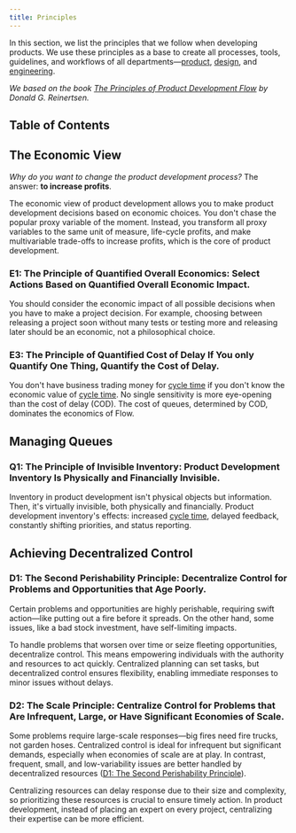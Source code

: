 ```yaml
---
title: Principles
---
```



In this section, we list the principles that we follow when developing products. We use these principles as a base to create all processes, tools, guidelines, and workflows of all departments—[product](/docs/product), [design](/docs/engineering), and [engineering](/docs/engineering).

_We based on the book [The Principles of Product Development Flow](https://www.amazon.com/Principles-Product-Development-Flow-Generation-ebook/dp/B00K7OWG7O) by Donald G. Reinertsen._

## Table of Contents

<TOCInline toc={toc} />

## The Economic View

_Why do you want to change the product development process?_ The answer: **to increase profits**.

The economic view of product development allows you to make product development decisions based on economic choices. You don't chase the popular proxy variable of the moment. Instead, you transform all proxy variables to the same unit of measure, life-cycle profits, and make multivariable trade-offs to increase profits, which is the core of product development.

### E1: The Principle of Quantified Overall Economics: Select Actions Based on Quantified Overall Economic Impact.

You should consider the economic impact of all possible decisions when you have to make a project decision. For example, choosing between releasing a project soon without many tests or testing more and releasing later should be an economic, not a philosophical choice.

### E3: The Principle of Quantified Cost of Delay If You only Quantify One Thing, Quantify the Cost of Delay.

You don't have business trading money for [cycle time](/docs/product/product-development/definitions#cycle-time) if you don't know the economic value of [cycle time](/docs/product/product-development/definitions#cycle-time). No single sensitivity is more eye-opening than the cost of delay (COD). The cost of queues, determined by COD, dominates the economics of Flow.

## Managing Queues

### Q1: The Principle of Invisible Inventory: Product Development Inventory Is Physically and Financially Invisible.

Inventory in product development isn't physical objects but information. Then, it's virtually invisible, both physically and financially. Product development inventory's effects: increased [cycle time](/docs/product/product-development/definitions#cycle-time), delayed feedback, constantly shifting priorities, and status reporting.

## Achieving Decentralized Control

### D1: The Second Perishability Principle: Decentralize Control for Problems and Opportunities that Age Poorly.

Certain problems and opportunities are highly perishable, requiring swift action—like putting out a fire before it spreads. On the other hand, some issues, like a bad stock investment, have self-limiting impacts.

To handle problems that worsen over time or seize fleeting opportunities, decentralize control. This means empowering individuals with the authority and resources to act quickly. Centralized planning can set tasks, but decentralized control ensures flexibility, enabling immediate responses to minor issues without delays.

### D2: The Scale Principle: Centralize Control for Problems that Are Infrequent, Large, or Have Significant Economies of Scale.

Some problems require large-scale responses—big fires need fire trucks, not garden hoses. Centralized control is ideal for infrequent but significant demands, especially when economies of scale are at play. In contrast, frequent, small, and low-variability issues are better handled by decentralized resources ([D1: The Second Perishability Principle](#d1-the-second-perishability-principle-decentralize-control-for-problems-and-opportunities-that-age-poorly)).

Centralizing resources can delay response due to their size and complexity, so prioritizing these resources is crucial to ensure timely action. In product development, instead of placing an expert on every project, centralizing their expertise can be more efficient.
